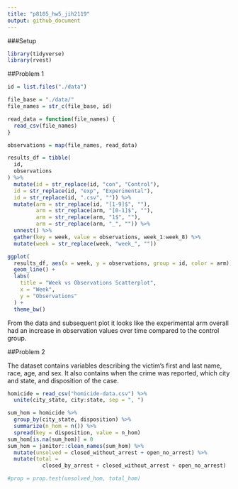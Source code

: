 ```yaml
---
title: "p8105_hw5_jih2119"
output: github_document
---
```


###Setup

```r
library(tidyverse)
library(rvest)
```

##Problem 1

```r
id = list.files("./data") 

file_base = "./data/"
file_names = str_c(file_base, id)

read_data = function(file_names) {
  read_csv(file_names)
}

observations = map(file_names, read_data)

results_df = tibble(
  id,
  observations
) %>% 
  mutate(id = str_replace(id, "con", "Control"), 
  id = str_replace(id, "exp", "Experimental"), 
  id = str_replace(id, ".csv", "")) %>% 
  mutate(arm = str_replace(id, "[1-9]$", ""), 
         arm = str_replace(arm, "[0-1]$", ""),
         arm = str_replace(arm, "1$", ""),
         arm = str_replace(arm, "_", "")) %>% 
  unnest() %>% 
  gather(key = week, value = observations, week_1:week_8) %>% 
  mutate(week = str_replace(week, "week_", ""))
```

```r
ggplot(
  results_df, aes(x = week, y = observations, group = id, color = arm)) +
  geom_line() +
  labs(
    title = "Week vs Observations Scatterplot",
    x = "Week",
    y = "Observations"
  ) +
  theme_bw()
```

From the data and subsequent plot it looks like the experimental arm overall had an increase in observation values over time compared to the control group. 

##Problem 2

The dataset contains variables describing the victim's first and last name, race, age, and sex. It also contains when the crime was reported, which city and state, and disposition of the case.

```r
homicide = read_csv("homicide-data.csv") %>% 
  unite(city_state, city:state, sep = ", ")
```

```r
sum_hom = homicide %>% 
  group_by(city_state, disposition) %>%
  summarize(n_hom = n()) %>% 
  spread(key = disposition, value = n_hom)
sum_hom[is.na(sum_hom)] = 0
sum_hom = janitor::clean_names(sum_hom) %>% 
  mutate(unsolved = closed_without_arrest + open_no_arrest) %>% 
  mutate(total = 
           closed_by_arrest + closed_without_arrest + open_no_arrest)

```


```r
#prop = prop.test(unsolved_hom, total_hom)
```



